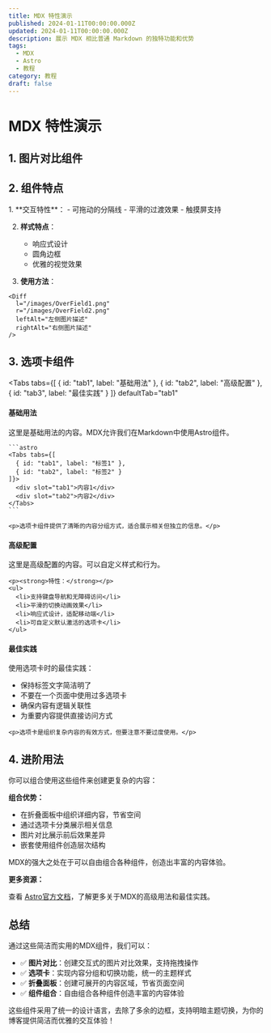 ```yaml
---
title: MDX 特性演示
published: 2024-01-11T00:00:00.000Z
updated: 2024-01-11T00:00:00.000Z
description: 展示 MDX 相比普通 Markdown 的独特功能和优势
tags:
  - MDX
  - Astro
  - 教程
category: 教程
draft: false
---
```


# MDX 特性演示

## 1. 图片对比组件

<Diff
  l="/images/OverField1.png"
  r="/images/OverField2.png"
  leftAlt="左侧图片"
  rightAlt="右侧图片"
/>

## 2. 组件特点

<Collapse title="查看组件特点">
1. **交互特性**：
   - 可拖动的分隔线
   - 平滑的过渡效果
   - 触摸屏支持

2. **样式特点**：
   - 响应式设计
   - 圆角边框
   - 优雅的视觉效果

3. **使用方法**：
```astro
<Diff
  l="/images/OverField1.png"
  r="/images/OverField2.png"
  leftAlt="左侧图片描述"
  rightAlt="右侧图片描述"
/>
```

</Collapse>

## 3. 选项卡组件

<Tabs
  tabs={[
    { id: "tab1", label: "基础用法" },
    { id: "tab2", label: "高级配置" },
    { id: "tab3", label: "最佳实践" }
  ]}
  defaultTab="tab1"
>
  <div slot="tab1">
    <h4>基础用法</h4>
    <p>这里是基础用法的内容。MDX允许我们在Markdown中使用Astro组件。</p>

    ```astro
    <Tabs tabs={[
      { id: "tab1", label: "标签1" },
      { id: "tab2", label: "标签2" }
    ]}>
      <div slot="tab1">内容1</div>
      <div slot="tab2">内容2</div>
    </Tabs>
    ```

    <p>选项卡组件提供了清晰的内容分组方式，适合展示相关但独立的信息。</p>
  </div>

  <div slot="tab2">
    <h4>高级配置</h4>
    <p>这里是高级配置的内容。可以自定义样式和行为。</p>

    <p><strong>特性：</strong></p>
    <ul>
      <li>支持键盘导航和无障碍访问</li>
      <li>平滑的切换动画效果</li>
      <li>响应式设计，适配移动端</li>
      <li>可自定义默认激活的选项卡</li>
    </ul>
  </div>

  <div slot="tab3">
    <h4>最佳实践</h4>
    <p>使用选项卡时的最佳实践：</p>
    <ul>
      <li>保持标签文字简洁明了</li>
      <li>不要在一个页面中使用过多选项卡</li>
      <li>确保内容有逻辑关联性</li>
      <li>为重要内容提供直接访问方式</li>
    </ul>

    <p>选项卡是组织复杂内容的有效方式，但要注意不要过度使用。</p>
  </div>
</Tabs>

## 4. 进阶用法

你可以组合使用这些组件来创建更复杂的内容：

<Collapse title="查看组合用法示例">
  <p><strong>组合优势：</strong></p>
  <ul>
    <li>在折叠面板中组织详细内容，节省空间</li>
    <li>通过选项卡分类展示相关信息</li>
    <li>图片对比展示前后效果差异</li>
    <li>嵌套使用组件创造层次结构</li>
  </ul>

  <p>MDX的强大之处在于可以自由组合各种组件，创造出丰富的内容体验。</p>

  <p><strong>更多资源：</strong></p>
  <p>查看 <a href="https://docs.astro.build/en/guides/markdown-content/" target="_blank">Astro官方文档</a>，了解更多关于MDX的高级用法和最佳实践。</p>
</Collapse>

## 总结

通过这些简洁而实用的MDX组件，我们可以：

- ✅ **图片对比**：创建交互式的图片对比效果，支持拖拽操作
- ✅ **选项卡**：实现内容分组和切换功能，统一的主题样式
- ✅ **折叠面板**：创建可展开的内容区域，节省页面空间
- ✅ **组件组合**：自由组合各种组件创造丰富的内容体验

这些组件采用了统一的设计语言，去除了多余的边框，支持明暗主题切换，为你的博客提供简洁而优雅的交互体验！

